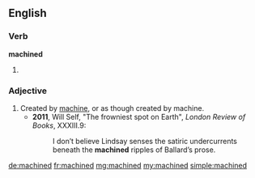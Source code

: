 ==English==

===Verb===
'''machined'''

# {{past of|machine}}

===Adjective===
{{en-adj}}

# Created by [[machine]], or as though created by machine.
#* '''2011''', Will Self, "The frowniest spot on Earth", ''London Review of Books'', XXXIII.9:
#*: I don’t believe Lindsay senses the satiric undercurrents beneath the '''machined''' ripples of Ballard’s prose.

[[de:machined]]
[[fr:machined]]
[[mg:machined]]
[[my:machined]]
[[simple:machined]]